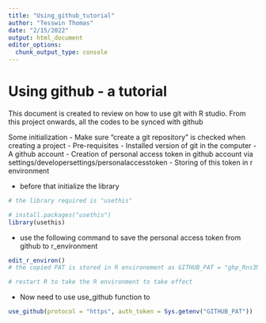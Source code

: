 ```yaml
---
title: "Using_github_tutorial"
author: "Tesswin Thomas"
date: "2/15/2022"
output: html_document
editor_options: 
  chunk_output_type: console
---
```



# Using github - a tutorial 

This document is created to review on how to use git with R studio. 
From this project onwards, all the codes to be synced with github

Some initialization 
- Make sure "create a git repository" is checked when creating a project 
- Pre-requisites 
- Installed version of git in the computer 
- A github account 
- Creation of personal access token in github account via settings/developersettings/personalaccesstoken 
- Storing of this token in r environment 

- before that initialize the library 

```r
# the library required is "usethis" 

# install.packages("usethis") 
library(usethis)
```

- use the following command to save the personal access token from github to r_environment 

```r
edit_r_environ()
# the copied PAT is stored in R environement as GITHUB_PAT = "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"

# restart R to take the R environment to take effect 
```

- Now need to use use_github function to 

```r

use_github(protocol = "https", auth_token = Sys.getenv("GITHUB_PAT"))

```
